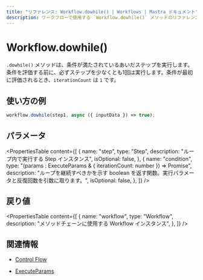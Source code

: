 ```yaml
---
title: "リファレンス: Workflow.dowhile() | Workflows | Mastra ドキュメント"
description: ワークフローで使用する `Workflow.dowhile()` メソッドのリファレンス。条件が満たされている間、ステップを実行し続けるループを作成します。
---
```


# Workflow.dowhile()

`.dowhile()` メソッドは、条件が満たされているあいだステップを実行します。条件を評価する前に、必ずステップを少なくとも1回は実行します。条件が最初に評価されるとき、`iterationCount` は `1` です。

## 使い方の例

```typescript copy
workflow.dowhile(step1, async ({ inputData }) => true);
```


## パラメータ

<PropertiesTable
  content={[
    {
      name: "step",
      type: "Step",
      description: "ループ内で実行する Step インスタンス",
      isOptional: false,
    },
    {
      name: "condition",
      type: "(params : ExecuteParams & { iterationCount: number }) => Promise<boolean>",
      description:
        "ループを継続すべきかを示す boolean を返す関数。実行パラメータと反復回数を引数に取ります。",
      isOptional: false,
    },
  ]}
/>

## 戻り値

<PropertiesTable
  content={[
    {
      name: "workflow",
      type: "Workflow",
      description: "メソッドチェーンに使用する Workflow インスタンス",
    },
  ]}
/>

## 関連情報

- [Control Flow](../../../docs/workflows/control-flow.mdx)

- [ExecuteParams](../step.mdx#ExecuteParams)